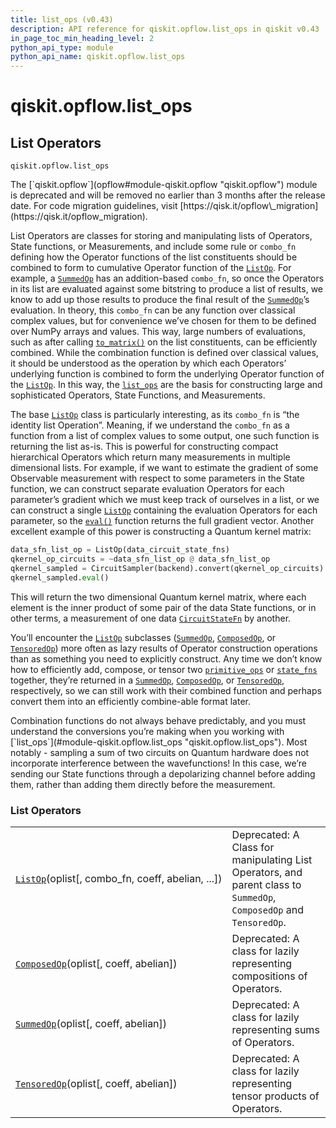 ```yaml
---
title: list_ops (v0.43)
description: API reference for qiskit.opflow.list_ops in qiskit v0.43
in_page_toc_min_heading_level: 2
python_api_type: module
python_api_name: qiskit.opflow.list_ops
---
```


<span id="module-qiskit.opflow.list_ops" />

<span id="qiskit-opflow-list-ops" />

# qiskit.opflow\.list\_ops

<span id="list-operators-qiskit-opflow-list-ops" />

## List Operators

`qiskit.opflow.list_ops`

<Admonition title="Deprecated since version 0.24.0" type="danger">
  The [`qiskit.opflow`](opflow#module-qiskit.opflow "qiskit.opflow") module is deprecated and will be removed no earlier than 3 months after the release date. For code migration guidelines, visit [https://qisk.it/opflow\_migration](https://qisk.it/opflow_migration).
</Admonition>

List Operators are classes for storing and manipulating lists of Operators, State functions, or Measurements, and include some rule or `combo_fn` defining how the Operator functions of the list constituents should be combined to form to cumulative Operator function of the [`ListOp`](qiskit.opflow.list_ops.ListOp "qiskit.opflow.list_ops.ListOp"). For example, a [`SummedOp`](qiskit.opflow.list_ops.SummedOp "qiskit.opflow.list_ops.SummedOp") has an addition-based `combo_fn`, so once the Operators in its list are evaluated against some bitstring to produce a list of results, we know to add up those results to produce the final result of the [`SummedOp`](qiskit.opflow.list_ops.SummedOp "qiskit.opflow.list_ops.SummedOp")’s evaluation. In theory, this `combo_fn` can be any function over classical complex values, but for convenience we’ve chosen for them to be defined over NumPy arrays and values. This way, large numbers of evaluations, such as after calling [`to_matrix()`](qiskit.opflow.list_ops.ListOp#to_matrix "qiskit.opflow.list_ops.ListOp.to_matrix") on the list constituents, can be efficiently combined. While the combination function is defined over classical values, it should be understood as the operation by which each Operators’ underlying function is combined to form the underlying Operator function of the [`ListOp`](qiskit.opflow.list_ops.ListOp "qiskit.opflow.list_ops.ListOp"). In this way, the [`list_ops`](#module-qiskit.opflow.list_ops "qiskit.opflow.list_ops") are the basis for constructing large and sophisticated Operators, State Functions, and Measurements.

The base [`ListOp`](qiskit.opflow.list_ops.ListOp "qiskit.opflow.list_ops.ListOp") class is particularly interesting, as its `combo_fn` is “the identity list Operation”. Meaning, if we understand the `combo_fn` as a function from a list of complex values to some output, one such function is returning the list as-is. This is powerful for constructing compact hierarchical Operators which return many measurements in multiple dimensional lists. For example, if we want to estimate the gradient of some Observable measurement with respect to some parameters in the State function, we can construct separate evaluation Operators for each parameter’s gradient which we must keep track of ourselves in a list, or we can construct a single [`ListOp`](qiskit.opflow.list_ops.ListOp "qiskit.opflow.list_ops.ListOp") containing the evaluation Operators for each parameter, so the [`eval()`](qiskit.opflow.list_ops.ListOp#eval "qiskit.opflow.list_ops.ListOp.eval") function returns the full gradient vector. Another excellent example of this power is constructing a Quantum kernel matrix:

```python
data_sfn_list_op = ListOp(data_circuit_state_fns)
qkernel_op_circuits = ~data_sfn_list_op @ data_sfn_list_op
qkernel_sampled = CircuitSampler(backend).convert(qkernel_op_circuits)
qkernel_sampled.eval()
```

This will return the two dimensional Quantum kernel matrix, where each element is the inner product of some pair of the data State functions, or in other terms, a measurement of one data [`CircuitStateFn`](qiskit.opflow.state_fns.CircuitStateFn "qiskit.opflow.state_fns.CircuitStateFn") by another.

You’ll encounter the [`ListOp`](qiskit.opflow.list_ops.ListOp "qiskit.opflow.list_ops.ListOp") subclasses ([`SummedOp`](qiskit.opflow.list_ops.SummedOp "qiskit.opflow.list_ops.SummedOp"), [`ComposedOp`](qiskit.opflow.list_ops.ComposedOp "qiskit.opflow.list_ops.ComposedOp"), or [`TensoredOp`](qiskit.opflow.list_ops.TensoredOp "qiskit.opflow.list_ops.TensoredOp")) more often as lazy results of Operator construction operations than as something you need to explicitly construct. Any time we don’t know how to efficiently add, compose, or tensor two [`primitive_ops`](qiskit.opflow.primitive_ops#module-qiskit.opflow.primitive_ops "qiskit.opflow.primitive_ops") or [`state_fns`](qiskit.opflow.state_fns#module-qiskit.opflow.state_fns "qiskit.opflow.state_fns") together, they’re returned in a [`SummedOp`](qiskit.opflow.list_ops.SummedOp "qiskit.opflow.list_ops.SummedOp"), [`ComposedOp`](qiskit.opflow.list_ops.ComposedOp "qiskit.opflow.list_ops.ComposedOp"), or [`TensoredOp`](qiskit.opflow.list_ops.TensoredOp "qiskit.opflow.list_ops.TensoredOp"), respectively, so we can still work with their combined function and perhaps convert them into an efficiently combine-able format later.

<Admonition title="Note" type="note">
  Combination functions do not always behave predictably, and you must understand the conversions you’re making when you working with [`list_ops`](#module-qiskit.opflow.list_ops "qiskit.opflow.list_ops"). Most notably - sampling a sum of two circuits on Quantum hardware does not incorporate interference between the wavefunctions! In this case, we’re sending our State functions through a depolarizing channel before adding them, rather than adding them directly before the measurement.
</Admonition>

### List Operators

|                                                                                                                      |                                                                                                                     |
| -------------------------------------------------------------------------------------------------------------------- | ------------------------------------------------------------------------------------------------------------------- |
| [`ListOp`](qiskit.opflow.list_ops.ListOp "qiskit.opflow.list_ops.ListOp")(oplist\[, combo\_fn, coeff, abelian, ...]) | Deprecated: A Class for manipulating List Operators, and parent class to `SummedOp`, `ComposedOp` and `TensoredOp`. |
| [`ComposedOp`](qiskit.opflow.list_ops.ComposedOp "qiskit.opflow.list_ops.ComposedOp")(oplist\[, coeff, abelian])     | Deprecated: A class for lazily representing compositions of Operators.                                              |
| [`SummedOp`](qiskit.opflow.list_ops.SummedOp "qiskit.opflow.list_ops.SummedOp")(oplist\[, coeff, abelian])           | Deprecated: A class for lazily representing sums of Operators.                                                      |
| [`TensoredOp`](qiskit.opflow.list_ops.TensoredOp "qiskit.opflow.list_ops.TensoredOp")(oplist\[, coeff, abelian])     | Deprecated: A class for lazily representing tensor products of Operators.                                           |

